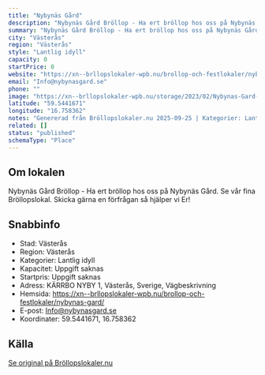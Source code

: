 ```yaml
---
title: "Nybynäs Gård"
description: "Nybynäs Gård Bröllop - Ha ert bröllop hos oss på Nybynäs Gård. Se vår fina Bröllopslokal. Skicka gärna en förfrågan så hjälper vi Er!"
summary: "Nybynäs Gård Bröllop - Ha ert bröllop hos oss på Nybynäs Gård. Se vår fina Bröllopslokal. Skicka gärna en förfrågan så hjälper vi Er!"
city: "Västerås"
region: "Västerås"
style: "Lantlig idyll"
capacity: 0
startPrice: 0
website: "https://xn--brllopslokaler-wpb.nu/brollop-och-festlokaler/nybynas-gard/"
email: "Info@nybynasgard.se"
phone: ""
image: "https://xn--brllopslokaler-wpb.nu/storage/2023/02/Nybynas-Gard-brollopslokal-vasteras-brollop-festlokal.webp"
latitude: "59.5441671"
longitude: "16.758362"
notes: "Genererad från Bröllopslokaler.nu 2025-09-25 | Kategorier: Lantlig idyll"
related: []
status: "published"
schemaType: "Place"
---
```


## Om lokalen

Nybynäs Gård Bröllop - Ha ert bröllop hos oss på Nybynäs Gård. Se vår fina Bröllopslokal. Skicka gärna en förfrågan så hjälper vi Er!

## Snabbinfo

- Stad: Västerås
- Region: Västerås
- Kategorier: Lantlig idyll
- Kapacitet: Uppgift saknas
- Startpris: Uppgift saknas
- Adress: KÄRRBO NYBY 1, Västerås, Sverige, Vägbeskrivning
- Hemsida: https://xn--brllopslokaler-wpb.nu/brollop-och-festlokaler/nybynas-gard/
- E-post: Info@nybynasgard.se
- Koordinater: 59.5441671, 16.758362

## Källa

[Se original på Bröllopslokaler.nu](https://xn--brllopslokaler-wpb.nu/brollop-och-festlokaler/nybynas-gard/)
